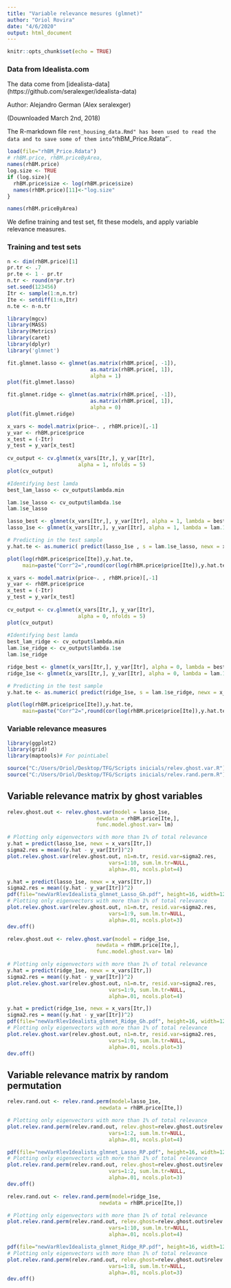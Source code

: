 ---
title: "Variable relevance mesures (glmnet)"
author: "Oriol Rovira"
date: "4/6/2020"
output: html_document
---

```{r setup, include=FALSE}
knitr::opts_chunk$set(echo = TRUE)
```

### Data from Idealista.com 


The data come from [idealista-data] (https://github.com/seralexger/idealista-data)

Author: Alejandro German (Alex seralexger)

(Douwnloaded March 2nd, 2018)

The R-markdown file `rent_housing_data.Rmd" has been used to read the data and to save some of them into `"rhBM_Price.Rdata"`.

```{r}
load(file="rhBM_Price.Rdata") 
# rhBM.price, rhBM.priceByArea,
names(rhBM.price)
log.size <- TRUE
if (log.size){
  rhBM.price$size <- log(rhBM.price$size)
  names(rhBM.price)[11]<-"log.size"
} 
```

```{r}
names(rhBM.priceByArea)
```

We define training and test set, fit these models, and apply variable relevance measures.

### Training and test sets

```{r}
n <- dim(rhBM.price)[1]
pr.tr <- .7
pr.te <- 1 - pr.tr
n.tr <- round(n*pr.tr)
set.seed(123456)
Itr <- sample(1:n,n.tr)
Ite <- setdiff(1:n,Itr)
n.te <- n-n.tr 
```


```{r}
library(mgcv)
library(MASS)
library(Metrics)
library(caret)
library(dplyr)
library('glmnet')
```


```{r}
fit.glmnet.lasso <- glmnet(as.matrix(rhBM.price[, -1]),
                           as.matrix(rhBM.price[, 1]),
                           alpha = 1)
plot(fit.glmnet.lasso)
```

```{r}
fit.glmnet.ridge <- glmnet(as.matrix(rhBM.price[, -1]),
                           as.matrix(rhBM.price[, 1]),
                           alpha = 0)
plot(fit.glmnet.ridge)
```



```{r}
x_vars <- model.matrix(price~. , rhBM.price)[,-1]
y_var <- rhBM.price$price
x_test = (-Itr)
y_test = y_var[x_test]
 
cv_output <- cv.glmnet(x_vars[Itr,], y_var[Itr],
                       alpha = 1, nfolds = 5)
plot(cv_output) 

#Identifying best lamda
best_lam_lasso <- cv_output$lambda.min

lam.1se_lasso <- cv_output$lambda.1se
lam.1se_lasso
```

```{r}
lasso_best <- glmnet(x_vars[Itr,], y_var[Itr], alpha = 1, lambda = best_lam_lasso)
lasso_1se <- glmnet(x_vars[Itr,], y_var[Itr], alpha = 1, lambda = lam.1se_lasso)
```

```{r}
# Predicting in the test sample
y.hat.te <- as.numeric( predict(lasso_1se , s = lam.1se_lasso, newx = x_vars[x_test,]) )

plot(log(rhBM.price$price[Ite]),y.hat.te,
     main=paste("Corr^2=",round(cor(log(rhBM.price$price[Ite]),y.hat.te)^2,2)))
```


```{r}
x_vars <- model.matrix(price~. , rhBM.price)[,-1]
y_var <- rhBM.price$price
x_test = (-Itr)
y_test = y_var[x_test]
 
cv_output <- cv.glmnet(x_vars[Itr,], y_var[Itr],
                       alpha = 0, nfolds = 5)
plot(cv_output)
 
#Identifying best lamda
best_lam_ridge <- cv_output$lambda.min
lam.1se_ridge <- cv_output$lambda.1se
lam.1se_ridge
```

```{r}
ridge_best <- glmnet(x_vars[Itr,], y_var[Itr], alpha = 0, lambda = best_lam_ridge)
ridge_1se <- glmnet(x_vars[Itr,], y_var[Itr], alpha = 0, lambda = lam.1se_ridge)
```

```{r}
# Predicting in the test sample
y.hat.te <- as.numeric( predict(ridge_1se, s = lam.1se_ridge, newx = x_vars[x_test,]) )

plot(log(rhBM.price$price[Ite]),y.hat.te,
     main=paste("Corr^2=",round(cor(log(rhBM.price$price[Ite]),y.hat.te)^2,2)))
```


### Variable relevance measures

```{r}
library(ggplot2)
library(grid)
library(maptools)# For pointLabel

source("C:/Users/Oriol/Desktop/TFG/Scripts inicials/relev.ghost.var.R")
source("C:/Users/Oriol/Desktop/TFG/Scripts inicials/relev.rand.perm.R")
```

## Variable relevance matrix by ghost variables

```{r, fig.height=14, fig.width=14}
relev.ghost.out <- relev.ghost.var(model = lasso_1se, 
                             newdata = rhBM.price[Ite,],
                             func.model.ghost.var= lm)
```


```{r final.graf.Gh, fig.height=14, fig.width=14}
# Plotting only eigenvectors with more than 1% of total relevance
y.hat = predict(lasso_1se, newx = x_vars[Itr,])
sigma2.res = mean((y.hat - y_var[Itr])^2)
plot.relev.ghost.var(relev.ghost.out, n1=n.tr, resid.var=sigma2.res,
                                 vars=1:10, sum.lm.tr=NULL,
                                 alpha=.01, ncols.plot=4)
```

```{r final.graf.Gh.pdf, eval=FALSE}
y.hat = predict(lasso_1se, newx = x_vars[Itr,])
sigma2.res = mean((y.hat - y_var[Itr])^2)
pdf(file="newVarRlevIdealista_glmnet_Lasso_Gh.pdf", height=16, width=12)
# Plotting only eigenvectors with more than 1% of total relevance
plot.relev.ghost.var(relev.ghost.out, n1=n.tr, resid.var=sigma2.res,
                                 vars=1:9, sum.lm.tr=NULL,
                                 alpha=.01, ncols.plot=3)
dev.off()
```

```{r, fig.height=14, fig.width=14}
relev.ghost.out <- relev.ghost.var(model = ridge_1se, 
                             newdata = rhBM.price[Ite,],
                             func.model.ghost.var= lm)
```


```{r final.graf.Gh, fig.height=14, fig.width=14}
# Plotting only eigenvectors with more than 1% of total relevance
y.hat = predict(ridge_1se, newx = x_vars[Itr,])
sigma2.res = mean((y.hat - y_var[Itr])^2)
plot.relev.ghost.var(relev.ghost.out, n1=n.tr, resid.var=sigma2.res,
                                 vars=1:9, sum.lm.tr=NULL,
                                 alpha=.01, ncols.plot=4)
```

```{r final.graf.Gh.pdf, eval=FALSE}
y.hat = predict(ridge_1se, newx = x_vars[Itr,])
sigma2.res = mean((y.hat - y_var[Itr])^2)
pdf(file="newVarRlevIdealista_glmnet_Ridge_Gh.pdf", height=16, width=12)
# Plotting only eigenvectors with more than 1% of total relevance
plot.relev.ghost.var(relev.ghost.out, n1=n.tr, resid.var=sigma2.res,
                                 vars=1:9, sum.lm.tr=NULL,
                                 alpha=.01, ncols.plot=3)
dev.off()
```
## Variable relevance matrix by random permutation

```{r}
relev.rand.out <- relev.rand.perm(model=lasso_1se, 
                              newdata = rhBM.price[Ite,])
```

```{r, fig.height=14, fig.width=14}
# Plotting only eigenvectors with more than 1% of total relevance
plot.relev.rand.perm(relev.rand.out, relev.ghost=relev.ghost.out$relev.ghost,
                                 vars=1:2, sum.lm.tr=NULL,
                                 alpha=.01, ncols.plot=4)
```

```{r final.graf.RP.pdf, eval=FALSE}
pdf(file="newVarRlevIdealista_glmnet_Lasso_RP.pdf", height=16, width=12)
# Plotting only eigenvectors with more than 1% of total relevance
plot.relev.rand.perm(relev.rand.out, relev.ghost=relev.ghost.out$relev.ghost,
                                 vars=1:2, sum.lm.tr=NULL,
                                 alpha=.01, ncols.plot=3)
dev.off()
```

```{r}
relev.rand.out <- relev.rand.perm(model=ridge_1se, 
                              newdata = rhBM.price[Ite,])
```

```{r, fig.height=14, fig.width=14}
# Plotting only eigenvectors with more than 1% of total relevance
plot.relev.rand.perm(relev.rand.out, relev.ghost=relev.ghost.out$relev.ghost,
                                 vars=1:10, sum.lm.tr=NULL,
                                 alpha=.01, ncols.plot=4)
```

```{r final.graf.RP.pdf, eval=FALSE}
pdf(file="newVarRlevIdealista_glmnet_Ridge_RP.pdf", height=16, width=12)
# Plotting only eigenvectors with more than 1% of total relevance
plot.relev.rand.perm(relev.rand.out, relev.ghost=relev.ghost.out$relev.ghost,
                                 vars=1:8, sum.lm.tr=NULL,
                                 alpha=.01, ncols.plot=3)
dev.off()
```